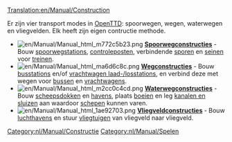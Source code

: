 [[Translation:en/Manual/Construction]]
{{nl/Manual/Inhoudsopgave}}

Er zijn vier transport modes in [[nl/Manual/Main Page|OpenTTD]]: spoorwegen, wegen, waterwegen en vliegvelden. Elk heeft zijn eigen contructie methode.


*[[File:en/Manual/Manual html m772c5b23.png]] '''[[nl/Manual/Spoorwegconstructies|Spoorwegconstructies]]''' - Bouw [[nl/Manual/Spoorwegstation|spoorwegstations]], [[nl/Manual/Controleposten|controleposten]], verbindende [[nl/Manual/Bouw sporen|sporen]] en [[nl/Manual/Seinen|seinen]] voor [[nl/Manual/Treinen|treinen]].
*[[File:en/Manual/Manual html ma6d6c8c.png]] '''[[nl/Manual/Wegconstructies|Wegconstructies]]''' - Bouw [[en/Manual/Loading Bays#bus-loading-bay|busstations]] en/of [[en/Manual/Loading Bays#lorry-loading-bay|vrachtwagen laad-/losstations]], en verbind deze met wegen voor [[nl/Manual/Base Set/Road Vehicles/Bussen|bussen]] en [[nl/Manual/Wegvoertuigen|vrachtwagens]].
*[[File:en/Manual/Manual html m2cc0c4cd.png]] '''[[nl/Manual/Waterwegconstructies|Waterwegconstructies]]''' - Bouw [[nl/Manual/Bouw dok|scheepsdokken]] en [[nl/Manual/Bouw haven|havens]], plaats [[nl/Manual/Plaats boeien|boeien]] en leg [[nl/Manual/Bouw kanalen en sluizen|kanalen en sluizen]] aan waardoor [[nl/Manual/Schepen|schepen]] kunnen varen.
*[[File:en/Manual/Manual html 1ae92703.png]] '''[[nl/Manual/Bouw vliegveld|Vliegveldconstructies]]''' - Bouw [[en/Manual/Airports|luchthavens]] en stuur [[nl/Manual/Vliegtuigen|vliegtuigen]] van vliegveld naar vliegveld.

[[Category:nl/Manual/Constructie]]
[[Category:nl/Manual/Spelen]]